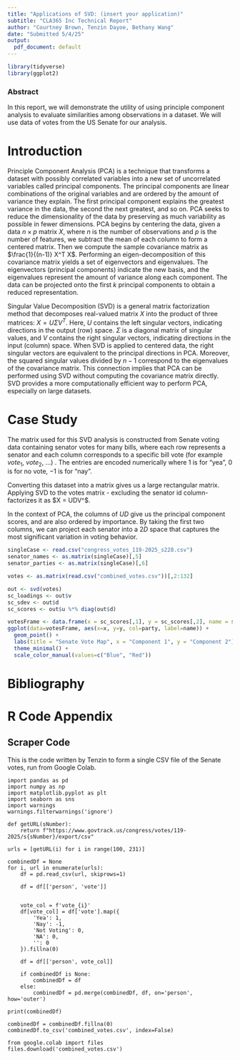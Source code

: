 ```yaml
---
title: "Applications of SVD: (insert your application)"
subtitle: "CLA365 Inc Technical Report"
author: "Courtney Brown, Tenzin Dayoe, Bethany Wang"
date: "Submitted 5/4/25"
output: 
  pdf_document: default
---
```


```r
library(tidyverse)
library(ggplot2)
```

### Abstract{-}

In this report, we will demonstrate the utility of using principle component analysis to evaluate similarities among observations in a dataset. We will use data of votes from the US Senate for our analysis.

# Introduction

Principle Component Analysis (PCA) is a technique that transforms a dataset with possibly correlated variables into a new set of uncorrelated variables called principal components. The principal components are linear combinations of the original variables and are ordered by the amount of variance they explain. The first principal component explains the greatest variance in the data, the second the next greatest, and so on. PCA seeks to reduce the dimensionality of the data by preserving as much variability as possible in fewer dimensions. PCA begins by centering the data, given a data $n \times p$ matrix $X$, where $n$ is the number of observations and $p$ is the number of features, we subtract the mean of each column to form a centered matrix. Then we compute the sample covariance matrix as $\frac{1}{(n-1)} X^T  X$. Performing an eigen-decomposition of this covariance matrix yields a set of eigenvectors and eigenvalues. The eigenvectors (principal components) indicate the new basis, and the eigenvalues represent the amount of variance along each component. The data can be projected onto the first $k$ principal components to obtain a reduced representation.

Singular Value Decomposition (SVD) is a general matrix factorization method that decomposes real-valued matrix $X$ into the product of three matrices: $X = U \Sigma V^T$. Here, $U$ contains the left singular vectors, indicating directions in the output (row) space. $\Sigma$ is a diagonal matrix of singular values, and $V$ contains the right singular vectors, indicating directions in the input (column) space. When SVD is applied to centered data, the right singular vectors are equivalent to the principal directions in PCA. Moreover, the squared singular values divided by $n-1$ correspond to the eigenvalues of the covariance matrix. This connection implies that PCA can be performed using SVD without computing the covariance matrix directly. SVD provides a more computationally efficient way to perform PCA, especially on large datasets.


# Case Study

The matrix used for this SVD analysis is constructed from Senate voting data containing senator votes for many bills, where each row represents a senator and each column corresponds to a specific bill vote (for example $vote_1$, $vote_2$, ...) . The entries are encoded numerically where $1$ is for “yea”, $0$ is for no vote, $-1$ is for “nay”. 

Converting this dataset into a matrix gives us a large rectangular matrix. Applying SVD to the votes matrix - excluding the senator id column-  factorizes it as $X = UDV^\top $.

In the context of PCA, the columns of $UD$ give us the principal component scores, and are also ordered by importance. By taking the first two columns, we can project each senator into a $2D$ space that captures the most significant variation in voting behavior.

```r
singleCase <- read.csv("congress_votes_119-2025_s228.csv")
senator_names <- as.matrix(singleCase)[,5]
senator_parties <- as.matrix(singleCase)[,6]
```

```r
votes <- as.matrix(read.csv("combined_votes.csv"))[,2:132]
```

```r
out <- svd(votes)
sc_loadings <- out$v
sc_sdev <- out$d
sc_scores <- out$u %*% diag(out$d)
```

```r
votesFrame <- data.frame(x = sc_scores[,1], y = sc_scores[,2], name = senator_names, party = senator_parties)
ggplot(data=votesFrame, aes(x=x, y=y, col=party, label=name)) + 
  geom_point() +
  labs(title = "Senate Vote Map", x = "Component 1", y = "Component 2") + 
  theme_minimal() +
  scale_color_manual(values=c("Blue", "Red"))
```

# Bibliography

# R Code Appendix

## Scraper Code

This is the code written by Tenzin to form a single CSV file of the Senate votes, run from Google Colab.
```
import pandas as pd
import numpy as np
import matplotlib.pyplot as plt
import seaborn as sns
import warnings
warnings.filterwarnings('ignore')

def getURL(sNumber):
    return f"https://www.govtrack.us/congress/votes/119-2025/s{sNumber}/export/csv"

urls = [getURL(i) for i in range(100, 231)]

combinedDf = None
for i, url in enumerate(urls):
    df = pd.read_csv(url, skiprows=1)

    df = df[['person', 'vote']]


    vote_col = f'vote_{i}'
    df[vote_col] = df['vote'].map({
        'Yea': 1,
        'Nay': -1,
        'Not Voting': 0,
        'NA': 0,
        '': 0
    }).fillna(0)

    df = df[['person', vote_col]]

    if combinedDf is None:
        combinedDf = df
    else:
        combinedDf = pd.merge(combinedDf, df, on='person', how='outer')

print(combinedDf)

combinedDf = combinedDf.fillna(0)
combinedDf.to_csv('combined_votes.csv', index=False)

from google.colab import files
files.download('combined_votes.csv')
```
